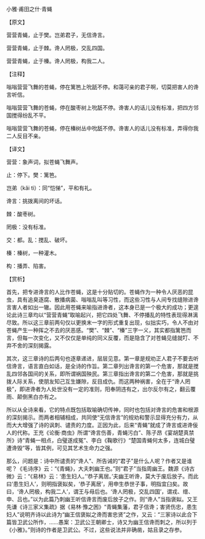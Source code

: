 

小雅·甫田之什·青蝇

【原文】

营营青蝇，止于樊。岂弟君子，无信谗言。

营营青蝇，止于棘。谗人罔极，交乱四国。

营营青蝇，止于榛。谗人罔极，构我二人。

【注释】

嗡嗡营营飞舞的苍蝇，停在篱笆上吮舐不停。和蔼可亲的君子啊，切莫把害人的谗言听信。

嗡嗡营营飞舞的苍蝇，停在酸枣树上吮舐不停。谗害人的话儿没有标准，把四方邻国搅得纷乱不平。

嗡嗡营营飞舞的苍蝇，停在榛树丛中吮舐不停。谗害人的话儿没有标准，弄得你我二人反目不亲。

【译文】

营营：象声词，拟苍蝇飞舞声。

止：停下。樊：篱笆。

岂弟（kǎi tì）：同“恺悌”，平和有礼。

谗言：挑拨离间的坏话。

棘：酸枣树。

罔极：没有标准。

交：都。乱：搅乱、破坏。

榛：榛树，一种灌木。

构：播弄、陷害。

【赏析】

首先，把专进谗言的人比作苍蝇，这是十分贴切的。苍蝇作为一种令人厌恶的昆虫，具有追臭逐腐、散播病菌、嗡嗡乱叫等习性，而这些习性与人间专找缝隙进谗言害人者如出一辙。因此用苍蝇来喻指进谗者，这本身已是一个极大的成功；更遑论此诗三章均以“营营青蝇”取喻起兴，把它四处飞舞、不停播乱的特性表现得淋漓尽致。所以这三章前两句仅以更换末一字的形式重复出现，似拙实巧，令人不由对苍蝇产生一种挥之不去的厌恶感。“樊”、“棘”、“榛”三字一义，其实都指篱笆而言，但每一次变化，又不仅仅是单纯的同义反覆，而是隐含了对苍蝇见缝就叮、不弃不舍的深刻揭露。

其次，这三章诗的后两句也逐章递进，层层见意。第一章是规劝正人君子不要去听信谗言，语言直白如话，是全诗的作旨。第二章列出谗言的第一个危害，那就是搅乱四邻各国间的关系，即所谓祸国殃民。第三章指出谗言的第二个危害，那就是挑拨人际关系，使朋友知己互生嫌隙，反目成仇。而这两种祸害，全在于“谗人罔极”，即进谗者为人处世没有一定的准则，阳奉阴违有之，出尔反尔有之，翻云覆雨、颠倒黑白亦有之。

所以从全诗来看，它的特点既包括取喻确切传神，同时也包括对谗言的危害和根源的深刻揭示。而两者相辅相成，共同使“无信谗言”的规劝和警示显得充分有力，从而大大增强了诗的讽刺、谴责的力度。正因为此，后来“青蝇”就成了谗言或进谗佞人的代称。王充《论衡·商虫》所谓“谗言伤善，青蝇污白”、陈子昂《宴胡楚真禁所》诗“青蝇一相点，白璧遂成冤”、李白《鞠歌行》“楚国青蝇何太多，连城白璧遭谗毁”等，皆其例，可见其艺术生命力之强。

那么，问题是：诗中所谴责的“谗人”、所告诫的“君子”是什么人呢？作者又是谁呢？《毛诗序》云：“《青蝇》，大夫刺幽王也。”则“君子”当指周幽王。魏源《诗古微》云：“《易林》云：‘患生妇人。’‘恭子离居。’夫幽王听谗，莫大于废后放子。而此曰‘患生妇人’，则明指褒姒矣，‘恭子离居’，用申生恭世子事，明指宜臼矣。故曰，‘谗人罔极，构我二人’，谓王与母后也。‘谗人罔极，交乱四国’，谓戎、缯、申、吕也。”以为此篇乃刺幽王听信谗言而废后放子之作。则“谗人”当指褒姒。又王先谦《诗三家义集疏》据《易林·豫之困》“青蝇集藩，君子信谗；害贤伤忠，患生妇人”说明齐诗以此诗为“幽王信褒姒之谗而害忠贤”之作，又云：“三家诗以此合下篇皆卫武公所作，……愚案：卫武公王朝卿士，诗又为幽王信谗而刺之，所以列于《小雅》。”则诗的作者是卫武公。不过，这些说法并非确凿，姑且录之存参。

